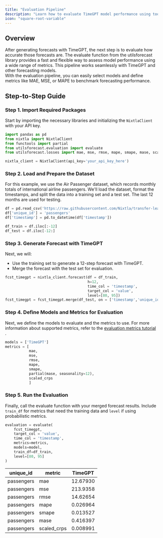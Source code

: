 ```yaml
---
title: "Evaluation Pipeline"
description: "Learn how to evaluate TimeGPT model performance using tools in utilforecast"
icon: "square-root-variable"
---
```


## Overview  

After generating forecasts with TimeGPT, the next step is to evaluate how accurate those forecasts are. The evaluate function from the utilsforecast library provides a fast and flexible way to assess model performance using a wide range of metrics. This pipeline works seamlessly with TimeGPT and other forecasting models.  
With the evaluation pipeline, you can easily select models and define metrics like MAE, MSE, or MAPE to benchmark forecasting performance. 

## Step-to-Step Guide

### Step 1. Import Required Packages

Start by importing the necessary libraries and initializing the `NixtlaClient` with your API key.
```python 
import pandas as pd
from nixtla import NixtlaClient
from functools import partial
from utilsforecast.evaluation import evaluate
from utilsforecast.losses import mae, mse, rmse, mape, smape, mase, scaled_crps

nixtla_client = NixtlaClient(api_key='your_api_key_here')
```

### Step 2. Load and Prepare the Dataset
For this example, we use the Air Passenger dataset, which records monthly totals of international airline passengers. We'll load the dataset, format the timestamps, and split the data into a training set and a test set. The last 12 months are used for testing.
```python 
df = pd.read_csv('https://raw.githubusercontent.com/Nixtla/transfer-learning-time-series/main/datasets/air_passengers.csv')
df['unique_id'] = 'passengers'
df['timestamp'] = pd.to_datetime(df['timestamp'])
```
```python 
df_train = df.iloc[:-12]
df_test = df.iloc[-12:]
```
### Step 3. Generate Forecast with TimeGPT
Next, we will:  
- Use the training set to generate a 12-step forecast with TimeGPT.  
- Merge the forecast with the test set for evaluation.  

```python 
fcst_timegpt = nixtla_client.forecast(df = df_train,
                                      h=12,
                                      time_col = 'timestamp',
                                      target_col = 'value',
                                      level=[80, 95])
fcst_timegpt = fcst_timegpt.merge(df_test, on = ['timestamp','unique_id'])
```

### Step 4. Define Models and Metrics for Evaluation
Next, we define the models to evaluate and the metrics to use. For more information about supported metrics, refer to the [evaluation metrics tutorial](forecasting-eval-evaluation_metrics) .

```python 
models = ['TimeGPT']
metrics = [
           mae,
           mse, 
           rmse, 
           mape, 
           smape,
           partial(mase, seasonality=12),
           scaled_crps
           ]
```

### Step 5. Run the Evaluation
Finally, call the evaluate function with your merged forecast results. Include `train_df` for metrics that need the training data and `level` if using probabilistic metrics.

```python 
evaluation = evaluate(
    fcst_timegpt,
    target_col = 'value',
    time_col = 'timestamp',
    metrics=metrics,
    models=model,
    train_df=df_train,
    level=[80, 95]
)
```
| unique_id | metric       | TimeGPT    |
|-----------|--------------|------------|
| passengers | mae          | 12.67930  |
| passengers | mse          | 213.9358 |
| passengers | rmse         | 14.62654  |
| passengers | mape         | 0.026964   |
| passengers | smape        | 0.013527   |
| passengers | mase        | 0.416397   |
| passengers | scaled_crps  | 0.008991   |
